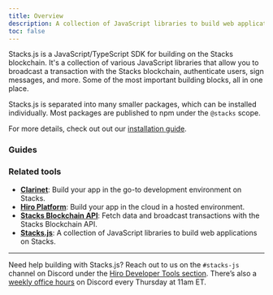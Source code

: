 ```yaml
---
title: Overview
description: A collection of JavaScript libraries to build web applications on Stacks.
toc: false
---
```



Stacks.js is a JavaScript/TypeScript SDK for building on the Stacks blockchain. It's a collection of various JavaScript libraries that allow you to broadcast a transaction with the Stacks blockchain, authenticate users, sign messages, and more. Some of the most important building blocks, all in one place.

Stacks.js is separated into many smaller packages, which can be installed individually. Most packages are published to npm under the `@stacks` scope.

For more details, check out out our [installation guide](./stacks.js/installation).

### Guides

<Cards>
  <Card
    href="/stacks/connect/guides/authenticate-users"
    title="Authenticate users"
    description="Connect to user wallets and authenticate their on-chain identity."
  />
  <Card
    href="/stacks/connect/guides/sign-transactions"
    title="Sign transactions"
    description="Enable users to interact with smart contracts through your app."
  />
  <Card
    href="/stacks/connect/guides/sign-messages"
    title="Sign messages"
    description="Prompt users to sign messages and prove they control an address or authorize an in-app action."
  />
</Cards>

### Related tools

- **[Clarinet](/stacks/clarinet)**: Build your app in the go-to development environment on Stacks.
- **[Hiro Platform](/stacks/platform)**: Build your app in the cloud in a hosted environment.
- **[Stacks Blockchain API](/stacks/api)**: Fetch data and broadcast transactions with the Stacks Blockchain API.
- **[Stacks.js](/stacks/stacks.js)**: A collection of JavaScript libraries to build web applications on Stacks.

---

Need help building with Stacks.js? Reach out to us on the `#stacks-js` channel on Discord under the [Hiro Developer Tools section](https://stacks.chat/). There’s also a [weekly office hours](https://events.stacks.co/event/HD16484710) on Discord every Thursday at 11am ET.
